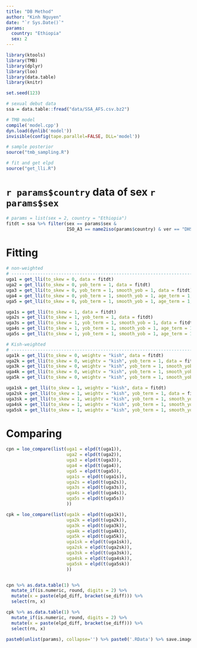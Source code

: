 ```yaml
---
title: "DB Method"
author: "Kinh Nguyen"
date: "`r Sys.Date()`"
params:
  country: "Ethiopia"
  sex: 2
---
```


```r
library(ktools)
library(TMB)
library(dplyr)
library(loo)
library(data.table)
library(knitr)

set.seed(123)
```

```r
# sexual debut data
ssa = data.table::fread("data/SSA_AFS.csv.bz2")

# TMB model
compile('model.cpp')
dyn.load(dynlib('model'))
invisible(config(tape.parallel=FALSE, DLL='model'))

# sample posterior
source("tmb_sampling.R")

# fit and get elpd
source("get_lli.R")
```

# `r params$country` data of sex `r params$sex`

```r
# params = list(sex = 2, country = "Ethiopia")
fitdt = ssa %>% filter(sex == params$sex & 
                       ISO_A3 == name2iso(params$country) & ver == "DHS")
```

# Fitting

```r
# non-weighted
# -----------------------------------------------------------------------------
uga1 = get_lli(to_skew = 0, data = fitdt)
uga2 = get_lli(to_skew = 0, yob_term = 1, data = fitdt)
uga3 = get_lli(to_skew = 0, yob_term = 1, smooth_yob = 1, data = fitdt)
uga4 = get_lli(to_skew = 0, yob_term = 1, smooth_yob = 1, age_term = 1, data = fitdt)
uga5 = get_lli(to_skew = 0, yob_term = 1, smooth_yob = 1, age_term = 1, smooth_age = 1, data = fitdt)

uga1s = get_lli(to_skew = 1, data = fitdt)
uga2s = get_lli(to_skew = 1, yob_term = 1, data = fitdt)
uga3s = get_lli(to_skew = 1, yob_term = 1, smooth_yob = 1, data = fitdt)
uga4s = get_lli(to_skew = 1, yob_term = 1, smooth_yob = 1, age_term = 1, data = fitdt)
uga5s = get_lli(to_skew = 1, yob_term = 1, smooth_yob = 1, age_term = 1, smooth_age = 1, data = fitdt)

# Kish-weighted
# -----------------------------------------------------------------------------
uga1k = get_lli(to_skew = 0, weightv = "kish", data = fitdt)
uga2k = get_lli(to_skew = 0, weightv = "kish", yob_term = 1, data = fitdt)
uga3k = get_lli(to_skew = 0, weightv = "kish", yob_term = 1, smooth_yob = 1, data = fitdt)
uga4k = get_lli(to_skew = 0, weightv = "kish", yob_term = 1, smooth_yob = 1, age_term = 1, data = fitdt)
uga5k = get_lli(to_skew = 0, weightv = "kish", yob_term = 1, smooth_yob = 1, age_term = 1, smooth_age = 1, data = fitdt)

uga1sk = get_lli(to_skew = 1, weightv = "kish", data = fitdt)
uga2sk = get_lli(to_skew = 1, weightv = "kish", yob_term = 1, data = fitdt)
uga3sk = get_lli(to_skew = 1, weightv = "kish", yob_term = 1, smooth_yob = 1, data = fitdt)
uga4sk = get_lli(to_skew = 1, weightv = "kish", yob_term = 1, smooth_yob = 1, age_term = 1, data = fitdt)
uga5sk = get_lli(to_skew = 1, weightv = "kish", yob_term = 1, smooth_yob = 1, age_term = 1, smooth_age = 1, data = fitdt)
```

# Comparing

```r

cpn = loo_compare(list(uga1 = elpd(t(uga1)), 
                       uga2 = elpd(t(uga2)),
                       uga3 = elpd(t(uga3)),
                       uga4 = elpd(t(uga4)),
                       uga5 = elpd(t(uga5)),
                       uga1s = elpd(t(uga1s)), 
                       uga2s = elpd(t(uga2s)),
                       uga3s = elpd(t(uga3s)),
                       uga4s = elpd(t(uga4s)),
                       uga5s = elpd(t(uga5s))
                       ))  

cpk = loo_compare(list(uga1k = elpd(t(uga1k)), 
                       uga2k = elpd(t(uga2k)),
                       uga3k = elpd(t(uga3k)),
                       uga4k = elpd(t(uga4k)),
                       uga5k = elpd(t(uga5k)),
                       uga1sk = elpd(t(uga1sk)), 
                       uga2sk = elpd(t(uga2sk)),
                       uga3sk = elpd(t(uga3sk)),
                       uga4sk = elpd(t(uga4sk)),
                       uga5sk = elpd(t(uga5sk))
                       ))  


cpn %>% as.data.table(1) %>% 
  mutate_if(is.numeric, round, digits = 2) %>% 
  mutate(x = paste(elpd_diff, bracket(se_diff))) %>% 
  select(rn, x) 

cpk %>% as.data.table(1) %>% 
  mutate_if(is.numeric, round, digits = 2) %>% 
  mutate(x = paste(elpd_diff, bracket(se_diff))) %>% 
  select(rn, x) 

paste0(unlist(params), collapse='') %>% paste0('.RData') %>% save.image
```
